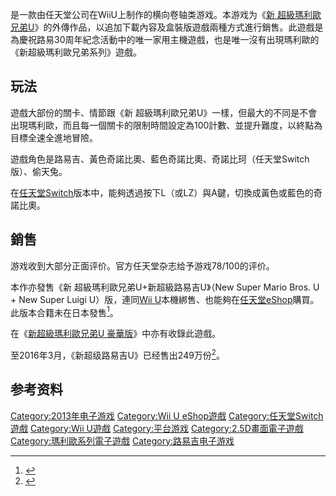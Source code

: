 {{NoteTA
| G1 = Games
| G2 = Mario
}}
{{Infobox VG
| title = 新 超级路易吉U
| japanese = New スーパールイージ U
| english = New Super Luigi U
| image = File:New Super Luigi U.jpg
| caption = 北美版封面
| developer = [[任天堂情报开发本部|任天堂情报开发部第四小组]]
| publisher = [[任天堂|任天堂]]
| director = 竹本聖隆
| producer = [[手塚卓志|手塚卓志]]
| designer =
| series = [[瑪利歐系列|瑪利歐系列]]
| engine =
| released = '''Wii U'''<br /> <u>任天堂eShop</u>{{vgrelease|JP|2013年6月19日|NA|2013年6月20日|EU|2013年6月20日|AU|2013年7月21日}}<u>盒裝版</u>{{vgrelease|JP|2013年7月13日|EU|2013年7月26日|AU|2013年7月27日|NA|2013年8月25日}}'''任天堂Switch{{Small|（豪华版）}}'''{{Vgrelease|WW|2019年1月11日|CN|2019年12月10日}}
| genre = [[平台游戏|平台]]
| modes = [[单人电子游戏|单人]]、[[多人电子游戏|多人]]
| platforms = [[Wii_U|Wii U]]、[[任天堂Switch|任天堂Switch]]
}}

{{vgname|新超级路易吉U|ja=New スーパールイージ U|en=New Super Luigi U}}是一款由任天堂公司在WiiU上制作的横向卷轴类游戏。本游戏为《[[新_超級瑪利歐兄弟U|新 超級瑪利歐兄弟U]]》的外傳作品，以追加下載內容及盒裝版遊戲兩種方式進行銷售。此遊戲是為慶祝路易30周年紀念活動中的唯一家用主機遊戲，也是唯一沒有出現瑪利歐的《新超級瑪利歐兄弟系列》遊戲。

== 玩法 ==
遊戲大部份的關卡、情節跟《新 超級瑪利歐兄弟U》一樣，但最大的不同是不會出現瑪利歐，而且每一個關卡的限制時間設定為100計數、並提升難度，以終點為目標全速全進地冒險。

遊戲角色是路易吉、黃色奇諾比奧、藍色奇諾比奧、奇諾比珂（任天堂Switch版）、偷天兔。

在[[任天堂Switch|任天堂Switch]]版本中，能夠透過按下L（或LZ）與A鍵，切換成黃色或藍色的奇諾比奧。

== 銷售 ==

游戏收到大部分正面评价。官方任天堂杂志给予游戏78/100的评价。

本作亦發售《新 超級瑪利歐兄弟U+新超級路易吉U》（New Super Mario Bros. U + New Super Luigi U）版，連同[[Wii_U|Wii U]]本機綁售、也能夠在[[任天堂eShop|任天堂eShop]]購買。此版本合籍未在日本發售<ref>{{cite web|title=Super Luigi U arrives as DLC June 20, packaged standalone August 25|url=http://www.joystiq.com/2013/05/17/super-luigi/|accessdate=2013-06-14|date=2013-05-17|last=Kubba|first=Sinan|publisher=Joystiq|dead-url=yes|archive-url=https://web.archive.org/web/20130607181354/http://www.joystiq.com/2013/05/17/super-luigi|archive-date=2013-06-07}}</ref>。

在《[[新超級瑪利歐兄弟U_豪華版|新超級瑪利歐兄弟U 豪華版]]》中亦有收錄此遊戲。

至2016年3月，《新超级路易吉U》已经售出249万份<ref>{{cite web |url=http://www.nintendo.co.jp/ir/en/sales/software/wiiu.html |title=Top Selling Software Sales Units - Nintendo Wii U Software |website=Nintendo |date=March 31, 2016 |accessdate=April 27, 2016 |archive-date=2017-02-15 |archive-url=https://web.archive.org/web/20170215145209/https://www.nintendo.co.jp/ir/en/sales/software/wiiu.html |dead-url=no }}</ref>。

== 参考资料 ==
{{Reflist}}

{{瑪利歐系列}}

{{DEFAULTSORT:New Super Luigi U}}
[[Category:2013年电子游戏|Category:2013年电子游戏]]
[[Category:Wii_U_eShop遊戲|Category:Wii U eShop遊戲]]
[[Category:任天堂Switch遊戲|Category:任天堂Switch遊戲]]
[[Category:Wii_U遊戲|Category:Wii U遊戲]]
[[Category:平台游戏|Category:平台游戏]]
[[Category:2.5D畫面電子遊戲|Category:2.5D畫面電子遊戲]]
[[Category:瑪利歐系列電子遊戲|Category:瑪利歐系列電子遊戲]]
[[Category:路易吉电子游戏|Category:路易吉电子游戏]]